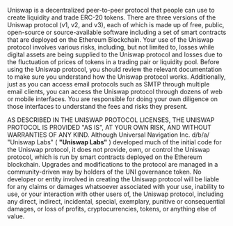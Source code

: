 
<BG />

<div style={{maxWidth: '650px', margin: '0px auto 10rem auto', padding: '0 1rem'}}>
<Title>Uniswap protocol disclaimer
</Title>

Uniswap is a decentralized peer-to-peer protocol that people can use to create liquidity and trade ERC-20 tokens. There are three versions of the Uniswap protocol (v1, v2, and v3), each of which is made up of free, public, open-source or source-available software including a set of smart contracts that are deployed on the Ethereum Blockchain. Your use of the Uniswap protocol involves various risks, including, but not limited to, losses while digital assets are being supplied to the Uniswap protocol and losses due to the fluctuation of prices of tokens in a trading pair or liquidity pool. Before using the Uniswap protocol, you should review the relevant documentation to make sure you understand how the Uniswap protocol works. Additionally, just as you can access email protocols such as SMTP through multiple email clients, you can access the Uniswap protocol through dozens of web or mobile interfaces. You are responsible for doing your own diligence on those interfaces to understand the fees and risks they present.

AS DESCRIBED IN THE UNISWAP PROTOCOL LICENSES, THE UNISWAP PROTOCOL IS PROVIDED &quot;AS IS&quot;, AT YOUR OWN RISK, AND WITHOUT WARRANTIES OF ANY KIND. Although Universal Navigation Inc. d/b/a/ &quot;Uniswap Labs&quot; ( **&quot;Uniswap Labs&quot;** ) developed much of the initial code for the Uniswap protocol, it does not provide, own, or control the Uniswap protocol, which is run by smart contracts deployed on the Ethereum blockchain. Upgrades and modifications to the protocol are managed in a community-driven way by holders of the UNI governance token. No developer or entity involved in creating the Uniswap protocol will be liable for any claims or damages whatsoever associated with your use, inability to use, or your interaction with other users of, the Uniswap protocol, including any direct, indirect, incidental, special, exemplary, punitive or consequential damages, or loss of profits, cryptocurrencies, tokens, or anything else of value.

</div>
